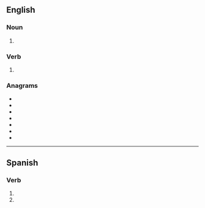 {{also|topés}}

==English==

===Noun===
{{head|en|noun plural form}}

# {{plural of|tope|lang=en}}

===Verb===
{{head|en|verb form}}

# {{en-third-person singular of|tope}}

===Anagrams===
* {{l|en|estop}}
* {{l|en|ETOPS}}
* {{l|en|pesto}}
* {{l|en|poets}}
* {{l|en|poset}}
* {{l|en|stoep}}
* {{l|en|stope}}

----

==Spanish==

===Verb===
{{head|es|verb form}}

# {{es-verb form of|ending=ar|mood=imperative|sense=negative|pers=2|formal=no|number=singular|topar}}
# {{es-verb form of|ending=ar|mood=subjunctive|tense=present|pers=2|formal=no|number=singular|topar}}